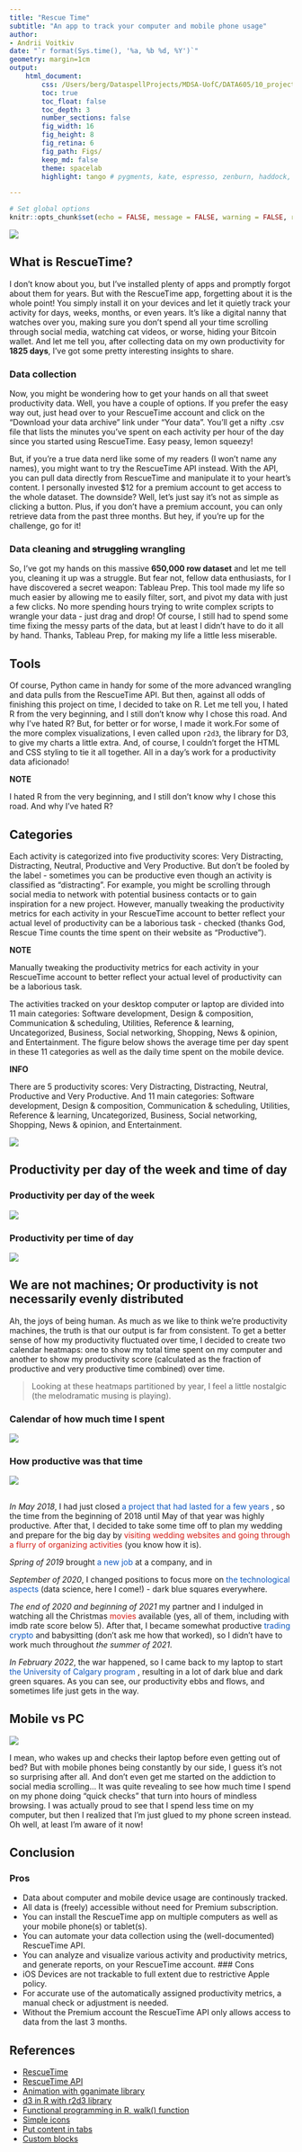```yaml
---
title: "Rescue Time"
subtitle: "An app to track your computer and mobile phone usage"
author:
- Andrii Voitkiv
date: "`r format(Sys.time(), '%a, %b %d, %Y')`"
geometry: margin=1cm
output:
    html_document:
        css: /Users/berg/DataspellProjects/MDSA-UofC/DATA605/10_project/style.css
        toc: true
        toc_float: false
        toc_depth: 3
        number_sections: false
        fig_width: 16
        fig_height: 8
        fig_retina: 6
        fig_path: Figs/
        keep_md: false
        theme: spacelab
        highlight: tango # pygments, kate, espresso, zenburn, haddock, textmate

---
```


```r
# Set global options
knitr::opts_chunk$set(echo = FALSE, message = FALSE, warning = FALSE, results='asis')
```

<img src="/Users/berg/DataspellProjects/MDSA-UofC/DATA605/10_project/wallpaper.jpg"/>

## What is RescueTime?

I don't know about you, but I've installed plenty of apps and promptly forgot about them for years. But with the RescueTime app, forgetting about it is the whole point! You simply install it on your devices and let it quietly track your activity for days, weeks, months, or even years. It's like a digital nanny that watches over you, making sure you don't spend all your time scrolling through social media, watching cat videos, or worse, hiding your Bitcoin wallet. And let me tell you, after collecting data on my own productivity for **1825 days**, I've got some pretty interesting insights to share.

### Data collection

Now, you might be wondering how to get your hands on all that sweet productivity data. Well, you have a couple of options. If you prefer the easy way out, just head over to your RescueTime account and click on the “Download your data archive” link under “Your data”. You'll get a nifty .csv file that lists the minutes you've spent on each activity per hour of the day since you started using RescueTime. Easy peasy, lemon squeezy!

But, if you're a true data nerd like some of my readers (I won't name any names), you might want to try the RescueTime API instead. With the API, you can pull data directly from RescueTime and manipulate it to your heart's content. I personally invested $12 for a premium account to get access to the whole dataset. The downside? Well, let's just say it's not as simple as clicking a button. Plus, if you don't have a premium account, you can only retrieve data from the past three months. But hey, if you're up for the challenge, go for it!

### Data cleaning and ~~struggling~~ wrangling

So, I've got my hands on this massive **650,000 row dataset** and let me tell you, cleaning it up was a struggle. But fear not, fellow data enthusiasts, for I have discovered a secret weapon: Tableau Prep. This tool made my life so much easier by allowing me to easily filter, sort, and pivot my data with just a few clicks. No more spending hours trying to write complex scripts to wrangle your data - just drag and drop! Of course, I still had to spend some time fixing the messy parts of the data, but at least I didn't have to do it all by hand. Thanks, Tableau Prep, for making my life a little less miserable.

## Tools

Of course, Python came in handy for some of the more advanced wrangling and data pulls from the RescueTime API. But then, against all odds of finishing this project on time, I decided to take on R. Let me tell you, I hated R from the very beginning, and I still don't know why I chose this road. And why I've hated R? But, for better or for worse, I made it work.For some of the more complex visualizations, I even called upon `r2d3`, the library for D3, to give my charts a little extra. And, of course, I couldn't forget the HTML and CSS styling to tie it all together. All in a day's work for a productivity data aficionado!


::: {.infobox .warning data-latex="{warning}"}
**NOTE**

I hated R from the very beginning, and I still don't know why I chose this road. And why I've hated R?
::::

## Categories

Each activity is categorized into five productivity scores: Very Distracting, Distracting, Neutral, Productive and Very Productive. But don't be fooled by the label - sometimes you can be productive even though an activity is classified as "distracting". For example, you might be scrolling through social media to network with potential business contacts or to gain inspiration for a new project. However, manually tweaking the productivity metrics for each activity in your RescueTime account to better reflect your actual level of productivity can be a laborious task - checked (thanks God, Rescue Time counts the time spent on their website as "Productive").

::: {.infobox .caution data-latex="{caution}"}
**NOTE**

Manually tweaking the productivity metrics for each activity in your RescueTime account to better reflect your actual level of productivity can be a laborious task.
::::

The activities tracked on your desktop computer or laptop are divided into 11 main categories: Software development, Design & composition, Communication & scheduling, Utilities, Reference & learning, Uncategorized, Business, Social networking, Shopping, News & opinion, and Entertainment. The figure below shows the average time per day spent in these 11 categories as well as the daily time spent on the mobile device.

::: {.infobox .info data-latex="{info}"}
**INFO**

There are 5 productivity scores: Very Distracting, Distracting, Neutral, Productive and Very Productive.
And 11 main categories: Software development, Design & composition, Communication & scheduling, Utilities, Reference & learning, Uncategorized, Business, Social networking, Shopping, News & opinion, and Entertainment.
::::

<img src="/Users/berg/DataspellProjects/MDSA-UofC/DATA605/10_project/main_files/figure-html/donuts.png"/>

## Productivity per day of the week and time of day {.tabset}
### Productivity per day of the week {.tabset}
<img src="/Users/berg/DataspellProjects/MDSA-UofC/DATA605/10_project/main_files/figure-html/by-weekday.png"/>

### Productivity per time of day {.tabset}
<img src="/Users/berg/DataspellProjects/MDSA-UofC/DATA605/10_project/animation.gif"/>

## We are not machines; Or productivity is not necessarily evenly distributed {.tabset}
Ah, the joys of being human. As much as we like to think we're productivity machines, the truth is that our output is far from consistent. To get a better sense of how my productivity fluctuated over time, I decided to create two calendar heatmaps: one to show my total time spent on my computer and another to show my productivity score (calculated as the fraction of productive and very productive time combined) over time.


> Looking at these heatmaps partitioned by year, I feel a little nostalgic (the melodramatic musing is playing).


### Calendar of how much time I spent
<img src="/Users/berg/DataspellProjects/MDSA-UofC/DATA605/10_project/main_files/figure-html/heatmap-total-time.png"/>

### How productive was that time
<img src="/Users/berg/DataspellProjects/MDSA-UofC/DATA605/10_project/main_files/figure-html/heatmap-productivity-frac.png"/>

## {-}
*In May 2018*, I had just closed <font color="#0D58C1"> a project that had lasted for a few years </font>, so the time from the beginning of 2018 until May of that year was highly productive. After that, I decided to take some time off to plan my wedding and prepare for the big day by <font color="#D41C15"> visiting wedding websites and going through a flurry of organizing activities </font> (you know how it is).

*Spring of 2019* brought <font color="#0D58C1"> a new job </font> at a company, and in

*September of 2020*, I changed positions to focus more on <font color="#0D58C1"> the technological aspects </font>(data science, here I come!) - dark blue squares everywhere.

*The end of 2020 and beginning of 2021* my partner and I indulged in watching all the Christmas <font color="#D41C15"> movies </font> available (yes, all of them, including with imdb rate score below 5). After that, I became somewhat productive <font color="#0D58C1"> trading crypto </font> and babysitting (don't ask me how that worked), so I didn't have to work much throughout *the summer of 2021*.

*In February 2022*, the war happened, so I came back to my laptop to start <font color="#0D58C1"> the University of Calgary program </font>, resulting in a lot of dark blue and dark green squares. As you can see, our productivity ebbs and flows, and sometimes life just gets in the way.

## Mobile vs PC
<img src="/Users/berg/DataspellProjects/MDSA-UofC/DATA605/10_project/main_files/figure-html/mobile-vs-pc.png"/>

I mean, who wakes up and checks their laptop before even getting out of bed? But with mobile phones being constantly by our side, I guess it's not so surprising after all. And don't even get me started on the addiction to social media scrolling... It was quite revealing to see how much time I spend on my phone doing "quick checks" that turn into hours of mindless browsing. I was actually proud to see that I spend less time on my computer, but then I realized that I'm just glued to my phone screen instead. Oh well, at least I'm aware of it now!

## Conclusion

### Pros
-   Data about computer and mobile device usage are continously tracked.
-   All data is (freely) accessible without need for Premium subscription.
-   You can install the RescueTime app on multiple computers as well as your mobile phone(s) or tablet(s).
-   You can automate your data collection using the (well-documented) RescueTime API.
-   You can analyze and visualize various activity and productivity metrics, and generate reports, on your RescueTime account.
### Cons
- iOS Devices are not trackable to full extent due to restrictive Apple policy.
-   For accurate use of the automatically assigned productivity metrics, a manual check or adjustment is needed.
-   Without the Premium account the RescueTime API only allows access to data from the last 3 months.

## References
- [RescueTime](https://www.rescuetime.com/)
- [RescueTime API](https://www.rescuetime.com/anapi/setup/documentation)
- [Animation with gganimate library](https://www.datanovia.com/en/blog/gganimate-how-to-create-plots-with-beautiful-animation-in-r/)
- [d3 in R with r2d3 library](https://rstudio.github.io/r2d3/articles/gallery.html)
- [Functional programming in R, walk() function](https://dcl-prog.stanford.edu/index.html)
- [Simple icons](https://icons8.com/)
- [Put content in tabs](https://bookdown.org/yihui/rmarkdown-cookbook/html-tabs.html)
- [Custom blocks](https://bookdown.org/yihui/rmarkdown-cookbook/custom-blocks.html)


